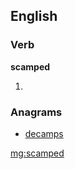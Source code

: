 ==English==

===Verb===
'''scamped'''

# {{past of|[[scamp]]}}

===Anagrams===
* [[decamps#English|decamps]]

[[mg:scamped]]